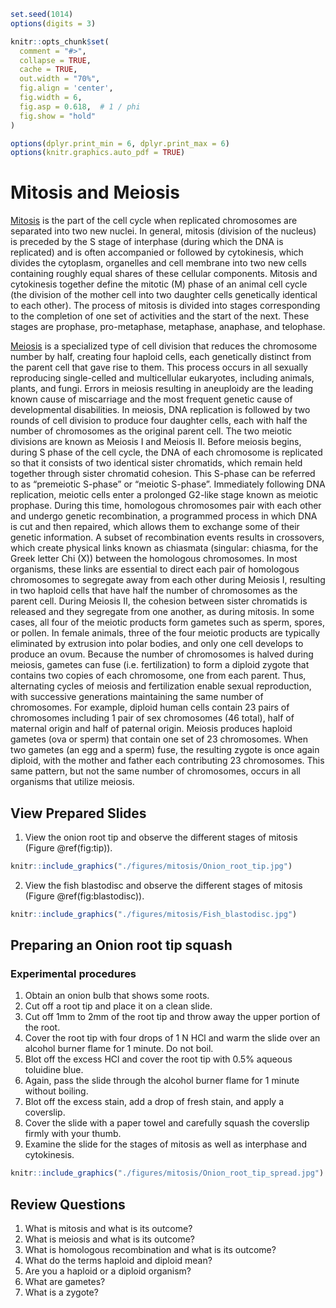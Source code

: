 ```r
set.seed(1014)
options(digits = 3)

knitr::opts_chunk$set(
  comment = "#>",
  collapse = TRUE,
  cache = TRUE,
  out.width = "70%",
  fig.align = 'center',
  fig.width = 6,
  fig.asp = 0.618,  # 1 / phi
  fig.show = "hold"
)

options(dplyr.print_min = 6, dplyr.print_max = 6)
options(knitr.graphics.auto_pdf = TRUE)
```
# Mitosis and Meiosis

[Mitosis](https://en.wikipedia.org/wiki/Mitosis) is the part of the cell cycle when replicated chromosomes are separated into two new nuclei. In general, mitosis (division of the nucleus) is preceded by the S stage of interphase (during which the DNA is replicated) and is often accompanied or followed by cytokinesis, which divides the cytoplasm, organelles and cell membrane into two new cells containing roughly equal shares of these cellular components. Mitosis and cytokinesis together define the mitotic (M) phase of an animal cell cycle (the division of the mother cell into two daughter cells genetically identical to each other).
The process of mitosis is divided into stages corresponding to the completion of one set of activities and the start of the next. These stages are prophase, pro-metaphase, metaphase, anaphase, and telophase.

[Meiosis](https://en.wikipedia.org/wiki/Meiosis) is a specialized type of cell division that reduces the chromosome number by half, creating four haploid cells, each genetically distinct from the parent cell that gave rise to them. This process occurs in all sexually reproducing single-celled and multicellular eukaryotes, including animals, plants, and fungi.  Errors in meiosis resulting in aneuploidy are the leading known cause of miscarriage and the most frequent genetic cause of developmental disabilities.
In meiosis, DNA replication is followed by two rounds of cell division to produce four daughter cells, each with half the number of chromosomes as the original parent cell. The two meiotic divisions are known as Meiosis I and Meiosis II. Before meiosis begins, during S phase of the cell cycle, the DNA of each chromosome is replicated so that it consists of two identical sister chromatids, which remain held together through sister chromatid cohesion. This S-phase can be referred to as "premeiotic S-phase" or "meiotic S-phase". Immediately following DNA replication, meiotic cells enter a prolonged G2-like stage known as meiotic prophase. During this time, homologous chromosomes pair with each other and undergo genetic recombination, a programmed process in which DNA is cut and then repaired, which allows them to exchange some of their genetic information. A subset of recombination events results in crossovers, which create physical links known as chiasmata (singular: chiasma, for the Greek letter Chi (X)) between the homologous chromosomes. In most organisms, these links are essential to direct each pair of homologous chromosomes to segregate away from each other during Meiosis I, resulting in two haploid cells that have half the number of chromosomes as the parent cell. During Meiosis II, the cohesion between sister chromatids is released and they segregate from one another, as during mitosis. In some cases, all four of the meiotic products form gametes such as sperm, spores, or pollen. In female animals, three of the four meiotic products are typically eliminated by extrusion into polar bodies, and only one cell develops to produce an ovum.
Because the number of chromosomes is halved during meiosis, gametes can fuse (i.e. fertilization) to form a diploid zygote that contains two copies of each chromosome, one from each parent. Thus, alternating cycles of meiosis and fertilization enable sexual reproduction, with successive generations maintaining the same number of chromosomes. For example, diploid human cells contain 23 pairs of chromosomes including 1 pair of sex chromosomes (46 total), half of maternal origin and half of paternal origin. Meiosis produces haploid gametes (ova or sperm) that contain one set of 23 chromosomes. When two gametes (an egg and a sperm) fuse, the resulting zygote is once again diploid, with the mother and father each contributing 23 chromosomes. This same pattern, but not the same number of chromosomes, occurs in all organisms that utilize meiosis.

## View Prepared Slides
1.	View the onion root tip and observe the different stages of mitosis (Figure \@ref(fig:tip)).

```r
knitr::include_graphics("./figures/mitosis/Onion_root_tip.jpg")
```

2.	View the fish blastodisc and observe the different stages of mitosis (Figure \@ref(fig:blastodisc)).

```r
knitr::include_graphics("./figures/mitosis/Fish_blastodisc.jpg")
```
## Preparing an Onion root tip squash
### Experimental procedures

1.	Obtain an onion bulb that shows some roots.
2.	Cut off a root tip and place it on a clean slide.
3.	Cut off 1mm to 2mm of the root tip and throw away the upper portion of the root.
4.	Cover the root tip with four drops of 1 N HCl and warm the slide over an alcohol burner flame for 1 minute. Do not boil.
5.	Blot off the excess HCl and cover the root tip with 0.5% aqueous toluidine blue.
6.	Again, pass the slide through the alcohol burner flame for 1 minute without boiling.
7.	Blot off the excess stain, add a drop of fresh stain, and apply a coverslip.
8.	Cover the slide with a paper towel and carefully squash the coverslip firmly with your thumb.
9.	Examine the slide for the stages of mitosis as well as interphase and cytokinesis.

```r
knitr::include_graphics("./figures/mitosis/Onion_root_tip_spread.jpg")
```

## Review Questions
1. What is mitosis and what is its outcome?
2. What is meiosis and what is its outcome?
3. What is homologous recombination and what is its outcome?
4. What do the terms haploid and diploid mean?
5. Are you a haploid or a diploid organism?
6. What are gametes?
7. What is a zygote?
